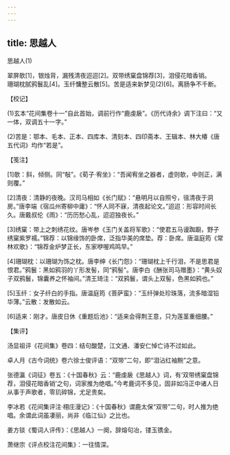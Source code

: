 ```yaml
---
---
---
```

title: 思越人
---



思越人(1)


翠屏欹[1]，银烛背，漏残清夜迢迢[2]。双带绣窠盘锦荐[3]，泪侵花暗香销。　　珊瑚枕腻鸦鬟乱[4]。玉纤慵整云散[5]。苦是适来新梦见(2)[6]。离肠争不千断。





【校记】


(1)玄本“花间集卷十一”自此首始，调前行作“鹿虔扆”。《历代诗余》调下注曰：“又一体，双调五十一字。”

(2)苦是：鄂本、毛本、正本、四库本、清刻本、四印斋本、王辑本、林大椿《唐五代词》均作“若是”。





【笺注】


[1]欹：斜，倾侧。同“敧”。《荀子·宥坐》：“吾闻宥坐之器者，虚则欹，中则正，满则覆。”

[2]清夜：清静的夜晚。汉司马相如《长门赋》：“悬明月以自照兮，徂清夜于洞房。”唐李端《宿瓜州寄柳中庸》：“怀人同不寐，清夜起论文。”迢迢：形容时间长久。唐戴叔伦《雨》：“历历愁心乱，迢迢独夜长。”

[3]绣窠：带上之刺绣花纹。唐岑参《玉门关盖将军歌》：“使君五马谩踟蹰，野子绣窠紫罗襦。”锦荐：以锦缘饰的卧席，泛指华美的席垫。荐：卧席。唐温庭筠《常林欢歌》：“锦荐金炉梦正长，东家咿喔鸡鸣早。”

[4]珊瑚枕：以珊瑚为饰之枕。唐李绅《长门怨》：“珊瑚枕上千行泪，不是思君是恨君。”鸦鬟：黑如鸦羽的丫形发髻，同“鸦髻”。唐李白《酬张司马赠墨》：“黄头奴子双鸦鬟，锦囊养之怀袖间。”清王琦注：“双鸦鬟，谓头上双髻，色黑如鸦也。”

[5]玉纤：女子纤白的手指。唐温庭筠《菩萨蛮》：“玉纤弹处珍珠落，流多暗湿铅华薄。”云散：发散如云。

[6]适来：刚才。唐皮日休《重题后池》：“适来会得荆王意，只为莲茎重细腰。”





【集评】


汤显祖评《花间集》卷四：结句酸楚，江文通、潘安仁悼亡诗不过如此。

卓人月《古今词统》卷六徐士俊评语：“双带”二句，即“泪沾红袖黦”之意。

张德瀛《词征》卷五：《十国春秋》云：“鹿虔扆《思越人》词，有‘双带绣窠盘锦荐，泪侵花暗香销’之句，词家推为绝唱。”今考鹿词不多见，固非如冯正中诸人日从事于声歌者，零玑碎锦，尤足贵矣。

李冰若《花间集评注·栩庄漫记》：《十国春秋》谓鹿太保“双带”二句，时人推为绝唱。余谓此词虽凄丽，尚非《临江仙》之比也。

姜方锬《蜀词人评传》：《思越人》一阕，辞熔句冶，镂玉镌金。

萧继宗《评点校注花间集》：一往情深。